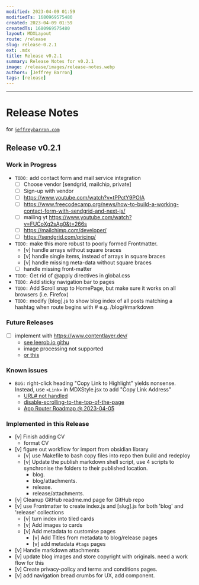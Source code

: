 ```yaml
---
modified: 2023-04-09 01:59  
modifiedTs: 1680969575480  
created: 2023-04-09 01:59  
createdTs: 1680969575480   
layout: MDXLayout  
route: /release
slug: release-0.2.1
ext: .mdx
title: Release v0.2.1  
summary: Release Notes for v0.2.1
image: /release/images/release-notes.webp   
authors: [Jeffrey Barron]
tags: [release]
---
```


---
# Release Notes
for [`jeffreybarron.com`](https://jeffreybarron.com)

## Release v0.2.1

### Work in Progress 

- `TODO:`  add contact form and mail service integration
	- [ ] Choose vendor [sendgrid, mailchip, private]
	- [ ] Sign-up with vendor
	- [ ] https://www.youtube.com/watch?v=tPPctY9POIA
	- [ ] https://www.freecodecamp.org/news/how-to-build-a-working-contact-form-with-sendgrid-and-next-js/
	- [ ] mailing yt https://www.youtube.com/watch?v=FUCoXg2sAg0&t=266s
	- [ ] https://mailchimp.com/developer/
	- [ ] https://sendgrid.com/pricing/
- `TODO:` make this  more robust to poorly formed Frontmatter.
	- [v] handle arrays without square braces
	- [v] handle single items, instead of arrays in square braces
	- [v] handle missing meta-data without square braces
	- [ ] handle missing front-matter 
- `TODO:` Get rid of @apply directives in global.css 
- `TODO:` Add sticky navigation bar to pages
- `TODO:` Add Scroll snap to HomePage, but make sure it works on all browsers (i.e. Firefox)
- `TODO:` modify [blog].js to show blog index of all posts matching a hashtag when route begins with # e.g. /blog/#markdown

### Future Releases

- [ ] implement with https://www.contentlayer.dev/ 
	- [see leerob.io githu](https://github.com/leerob/leerob.io/blob/main/app/blog/page.tsx)
	- image processing not supported
	 - [or this](https://blog.mrcatdev.com/turns-your-mdx-files-include-yaml-into-data-with-contentlayer-in-nextjs-100daysofcode)

### Known issues
- `BUG:` right-click heading "Copy Link to Highlight" yields nonsense. Instead, use `<Link>` in MDXStyle.jsx to add "Copy Link Address"
    - [URL# not handled](https://github.com/vercel/next.js/issues/44295) 
    - [disable-scrolling-to-the-top-of-the-page](https://nextjs.org/docs/api-reference/next/link#disable-scrolling-to-the-top-of-the-page)
    - [App Router Roadmap @ 2023-04-05](https://beta.nextjs.org/docs/app-directory-roadmap) 

### Implemented in this Release
 - [v] Finish adding CV
	 - format CV
- [v] figure out workflow for import from obsidian library
	- [v] use Makefile to bash copy files into repo then build and redeploy
	- [v] Update the publish markdown shell script, use 4 scripts to synchronise the folders to their published location.
		- blog. 
		- blog/attachments. 
		- release. 
		- release/attachments. 
- [v] Cleanup GitHub readme.md page for GitHub repo
- [v] use Frontmatter to create index.js and [slug].js for both 'blog' and 'release' collections
	- [v] turn index into tiled cards
	- [v] Add images to cards
	- [v] Add metadata to customise pages
		- [v] Add Titles from metadata to blog/release pages 
		- [v] add metadata `#tags` pages
- [v] Handle markdown attachments
- [v] update blog images and store copyright with originals. need a work flow for this
- [v] Create privacy-policy and terms and conditions pages.
- [v] add navigation bread crumbs for UX, add <QuickLinks /> component.